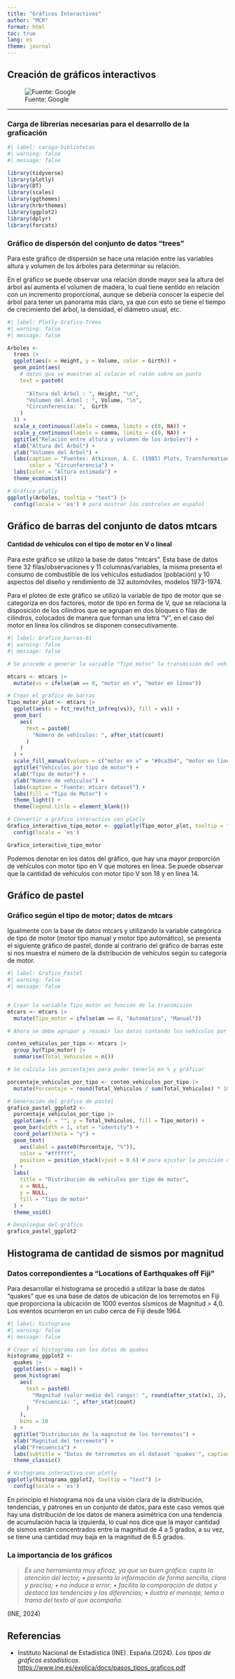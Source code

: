 ---
title: "Gráficos Interactivos"
author: "MCR"
format: html
toc: true
lang: es
theme: journal
---

## Creación de gráficos interactivos  

![Fuente: Google](https://enlinea.santotomas.cl/web/wp-content/uploads/sites/2/2016/09/programar-en-r-744x465.jpg)

---
### Carga de librerias necesarias para el desarrollo de la graficación

```{r}
#| label: caraga-bibliotecas
#| warning: false
#| message: false

library(tidyverse)
library(plotly)
library(DT)
library(scales)
library(ggthemes)
library(hrbrthemes)
library(ggplot2)
library(dplyr)
library(forcats)

```

### Gráfico de dispersón del conjunto de datos "trees"
Para este gráfico de dispersión se hace una relación entre las variables altura y volumen de los árboles para determinar su relación.  

En el gráfico se puede observar una relación donde mayor sea la altura del árbol así aumenta el volumen de madera, lo cual tiene sentido en relación con un incremento proporcional, aunque se debería conocer la especie del árbol para tener un panorama más claro, ya que con esto se tiene el tiempo de crecimiento del árbol, la densidad, el diámetro usual, etc.


```{r}
#| label: Plotly-Grafico-Trees
#| warning: false
#| message: false

Arboles <- 
  trees |>
  ggplot(aes(x = Height, y = Volume, color = Girth)) +
  geom_point(aes(
    # datos que se muestran al colocar el ratón sobre un punto
    text = paste0(
      
      "Altura del Árbol : ", Height, "\n",
      "Volumen del Árbol : ", Volume, "\n", 
      "Circunferencia: ",  Girth
    )
  )) +
  scale_x_continuous(labels = comma, limits = c(0, NA)) +
  scale_y_continuous(labels = comma, limits = c(0, NA)) +
  ggtitle("Relación entre altura y volumen de los árboles") +
  xlab("Altura del Árbol") +
  ylab("Volumen del Árbol") +
  labs(caption = "Fuentes: Atkinson, A. C. (1985) Plots, Transformations and Regression. Oxford University Press.",
       color = "Circunferencia") +
  labs(color = "Altura estimada") +
  theme_economist()

# Gráfico plotly
ggplotly(Arboles, tooltip = "text") |> 
  config(locale = 'es') # para mostrar los controles en español
```

## Gráfico de barras del conjunto de datos mtcars

#### Cantidad  de vehículos con el tipo de motor en V o líneal

Para este gráfico se utilizo la base de datos “mtcars”. Esta base de datos tiene 32 filas/observaciones y 11 columnas/variables, la misma presenta el consumo de combustible de los vehículos estudiados (población) y 10 aspectos del diseño y rendimiento de 32 automóviles, modelos 1973-1974.  

Para el ploteo de este gráfico se utilizó la variable de tipo de motor que se categoriza en dos factores, motor de tipo en forma de V, que se relaciona la disposición de los cilindros que se agrupan en dos bloques o filas de cilindros, colocados de manera que forman una letra "V", en el caso del motor en línea los cilindros se disponen consecutivamente. 


```{r}
#| label: Grafico_barras-01
#| warning: false
#| message: false

# Se procede a generar la variable "Tipo_motor" la transmisión del vehículo

mtcars <- mtcars |>
  mutate(vs = ifelse(am == 0, "motor en v", "motor en línea"))

# Crear el gráfico de barras
Tipo_motor_plot <- mtcars |>
  ggplot(aes(x = fct_rev(fct_infreq(vs)), fill = vs)) + 
  geom_bar(
    aes(
      text = paste0(
        "Número de vehículos: ", after_stat(count)
      )
    )
  ) +
  scale_fill_manual(values = c("motor en v" = "#0ca3b4", "motor en línea" = "#f76ccf")) +
  ggtitle("Vehículos por tipo de motor") +
  xlab("Tipo de motor") +
  ylab("Número de vehículos") +
  labs(caption = "Fuente: mtcars dataset") +
  labs(fill = "Tipo de Motor") +
  theme_light() +
  theme(legend.title = element_blank()) 

# Convertir a gráfico interactivo con plotly
Grafico_interactivo_tipo_motor <- ggplotly(Tipo_motor_plot, tooltip = "text") |>
  config(locale = 'es')

Grafico_interactivo_tipo_motor
```
Podemos denotar en los datos del gráfico, que hay una mayor proporción de vehículos con motor tipo en V que motores en línea. Se puede observar que la cantidad de vehículos con motor tipo V son 18 y en línea 14.  


## Gráfico de pastel

### Gráfico según el tipo de motor; datos de mtcars

Igualmente con la base de datos mtcars y utilizando la variable categórica de tipo de motor (motor tipo manual y motor tipo automático), se presenta el siguiente gráfico de pastel, donde al contrario del gráfico de barras este si nos muestra el número de la distribución de vehículos según su categoría de motor.

```{r}
#| label: Grafico_Pastel
#| warning: false
#| message: false


# Crear la variable Tipo_motor en función de la transmisión
mtcars <- mtcars |>
  mutate(Tipo_motor = ifelse(am == 0, "Automático", "Manual"))

# Ahora se debe agrupar y resumir los datos contando los vehículos por tipo de motor

conteo_vehiculos_por_tipo <- mtcars |>
  group_by(Tipo_motor) |>
  summarise(Total_Vehiculos = n())

# Se calcula los porcentajes para poder tenerlo en % y gráficar

porcentaje_vehiculos_por_tipo <- conteo_vehiculos_por_tipo |>
  mutate(Porcentaje = round(Total_Vehiculos / sum(Total_Vehiculos) * 100, 1))

# Generación del gráfico de pastel
grafico_pastel_ggplot2 <-
  porcentaje_vehiculos_por_tipo |>
  ggplot(aes(x = "", y = Total_Vehiculos, fill = Tipo_motor)) +
  geom_bar(width = 1, stat = "identity") +
  coord_polar(theta = "y") +
  geom_text(
    aes(label = paste0(Porcentaje, "%")),
    color = "#ffffff",
    position = position_stack(vjust = 0.6) # para ajustar la posición del texto en cada porción
  ) +
  labs(
    title = "Distribución de vehículos por tipo de motor",
    x = NULL,
    y = NULL,
    fill = "Tipo de motor"
  ) +
  theme_void()

# Despliegue del gráfico
grafico_pastel_ggplot2

```

## Histograma de cantidad de sismos por magnitud

### Datos correpondientes a "Locations of Earthquakes off Fiji"

Para desarrollar el histograma se procedió a utilizar la base de datos “quakes” que es una base de datos de ubicación de los terremotos en Fiji que proporciona la ubicación de 1000 eventos sísmicos de Magnitud > 4,0. Los eventos ocurrieron en un cubo cerca de Fiji desde 1964.

```{r}
#| label: histograna
#| warning: false
#| message: false

# Crear el histograma con los datos de quakes
histograma_ggplot2 <- 
  quakes |>
  ggplot(aes(x = mag)) +
  geom_histogram(
    aes(
      text = paste0(
        "Magnitud (valor medio del rango): ", round(after_stat(x), 2), "\n",
        "Frecuencia: ", after_stat(count)
      )
    ), 
    bins = 10
  ) +
  ggtitle("Distribución de la magnitud de los terremotos") +
  xlab("Magnitud del terremoto") +
  ylab("Frecuencia") +
  labs(subtitle = "Datos de terremotos en el dataset 'quakes'", caption = "Fuente: 'quakes' dataset") +
  theme_classic()

# Histograma interactivo con plotly
ggplotly(histograma_ggplot2, tooltip = "text") |>
  config(locale = 'es')
```

En principio el histograma nos da una visión clara de la distribución, tendencias, y patrones en un conjunto de datos, para este caso vemos que hay una distribución de los datos de manera asimétrica con una tendencia de acumulación hacia la izquierda, lo cual nos dice que la mayor cantidad de sismos están concentrados entre la magnitud de 4 a 5 grados, a su vez, se tiene una cantidad muy baja en la magnitud de 6.5 grados.  

### La importancia de los gráficos
> *Es una herramienta muy eficaz, ya que un buen gráfico: capta la atención del lector; • presenta la información de forma sencilla, clara y precisa; • no induce a error; • facilita la comparación de datos y destaca las tendencias y las diferencias; • ilustra el mensaje, tema o trama del texto al que acompaña.*

(INE, 2024)

## Referencias

- Instituto Nacional de Estadística (INE). España.(2024). _Los tipos de gráficos estadísticos_. [https://www.ine.es/explica/docs/pasos_tipos_graficos.pdf](https://www.ine.es/explica/docs/pasos_tipos_graficos.pdf)

